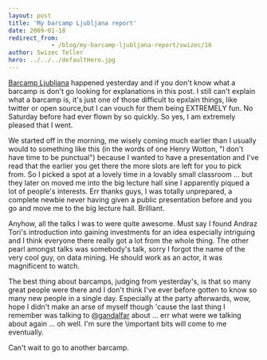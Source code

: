 ```yaml
---
layout: post
title: 'My barcamp Ljubljana report'
date: 2009-01-18
redirect_from: 
            - /blog/my-barcamp-ljubljana-report/swizec/16
author: Swizec Teller
hero: ../../../defaultHero.jpg
---
```

[Barcamp Ljubljana](http://www.barcamp.si/) happened yesterday and if you don't know what a barcamp is don't go looking for explanations in this post. I still can't explain what a barcamp is, it's just one of those difficult to epxlain things, like twitter or open source,but I can vouch for them being EXTREMELY fun. No Saturday before had ever flown by so quickly. So yes, I am extremely pleased that I went.

We started off in the morning, me wisely coming much earlier than I usually would to something like this (in the words of one Henry Wotton, "I don't have time to be punctual") because I wanted to have a presentation and I've read that the earlier you get there the more slots are left for you to pick from. So I picked a spot at a lovely time in a lovably small classroom ... but they later on moved me into the big lecture hall sine I apparently piqued a lot of people's interests. Err thanks guys, I was totally unprepared, a complete newbie never having given a public presentation before and you go and move me to the big lecture hall. Brilliant.

Anyhow, all the talks I was to were quite awesome. Must say I found Andraz Tori's introduction into gaining investments for an idea especially intriguing and I think everyone there really got a lot from the whole thing. The other pearl amongst talks was somebody's talk, sorry I forgot the name of the very cool guy, on data mining. He should work as an actor, it was magnificent to watch.

The best thing about barcamps, judging from yesterday's, is that so many great people were there and I don't think I've ever before gotten to know so many new people in a single day. Especially at the party afterwards, wow, hope I didn't make an arse of myself though 'cause the last thing I remember was talking to [@gandalfar](http://twitter.com/gandalfar) about ... err what were we talking about again ... oh well. I'm sure the \\important bits will come to me eventually.

Can't wait to go to another barcamp.